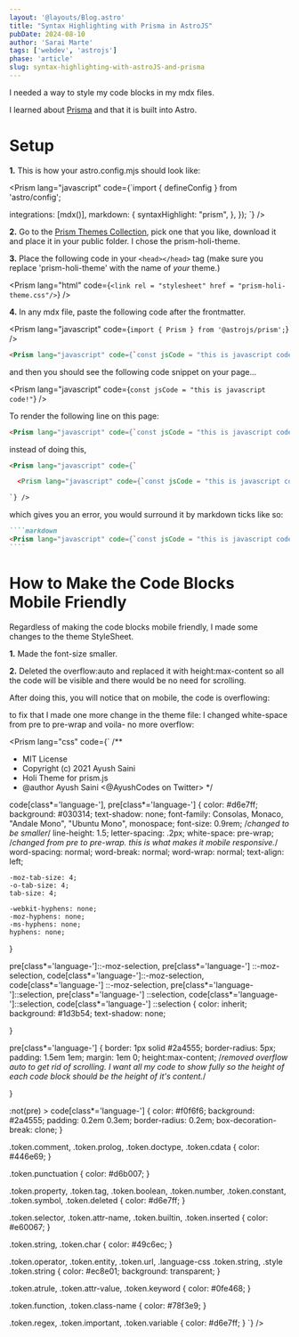 ```yaml
---
layout: '@layouts/Blog.astro'
title: "Syntax Highlighting with Prisma in AstroJS"
pubDate: 2024-08-10
author: 'Sarai Marte'
tags: ['webdev', 'astrojs']
phase: 'article'
slug: syntax-highlighting-with-astroJS-and-prisma
---
```



I needed a way to style my code blocks in my mdx files. 

I learned about <a href = "https://prismjs.com/">Prisma</a> and that it is built into Astro.

# Setup 

**1.** This is how your astro.config.mjs should look like:

<Prism lang="javascript" code={`import { defineConfig } from 'astro/config';

  integrations: [mdx()],
  markdown: {
   syntaxHighlight: "prism",
  },
});
`} />

**2.** Go to the <a href = "https://github.com/PrismJS/prism-themes/tree/master">Prism Themes Collection</a>, pick one that you like, download it and place it in your public folder. I chose the prism-holi-theme.

**3.** Place the following code in your `<head></head>` tag (make sure you replace 'prism-holi-theme' with the name of *your* theme.)

<Prism lang="html" code={`<link rel = "stylesheet" href = "prism-holi-theme.css"/>`} />

**4.** In any mdx file, paste the following code after the frontmatter.

<Prism lang="javascript" code={`import { Prism } from '@astrojs/prism';`} />

````markdown
<Prism lang="javascript" code={`const jsCode = "this is javascript code!"`} />
````

and then you should see the following code snippet on your page...

<Prism lang="javascript" code={`const jsCode = "this is javascript code!"`} />

<DropDown title = "Tip">

To render the following line on this page:

````markdown
<Prism lang="javascript" code={`const jsCode = "this is javascript code!"`} />
````

instead of doing this, 

````markdown
<Prism lang="javascript" code={`

  <Prism lang="javascript" code={`const jsCode = "this is javascript code!"`}/>

`} />
````

which gives you an error, you would surround it by markdown ticks like so: 

`````markdown
````markdown
<Prism lang="javascript" code={`const jsCode = "this is javascript code!"`} />
````
`````

</DropDown>

# How to Make the Code Blocks Mobile Friendly

Regardless of making the code blocks mobile friendly, I made some changes to the theme StyleSheet.

**1.** Made the font-size smaller.

**2.** Deleted the overflow:auto and replaced it with height:max-content so all the code will be visible and there would be no need for scrolling.  

After doing this, you will notice that on mobile, the code is overflowing: 

<Card img = {img1} alt = "overflow problem"/>

to fix that I made one more change in the theme file: I changed white-space from pre to pre-wrap and voila- no more overflow:

<Card img = {img2} alt = "overflow solution"/>

<DropDown title = "Full Theme Code">

<Prism lang="css" code={`
  /**
  * MIT License
  * Copyright (c) 2021 Ayush Saini
  * Holi Theme for prism.js
  * @author Ayush Saini <@AyushCodes on Twitter>
  */

  code[class*='language-'],
  pre[class*='language-'] {
    color: #d6e7ff;
    background: #030314;
    text-shadow: none;
    font-family: Consolas, Monaco, "Andale Mono", "Ubuntu Mono", monospace;
    font-size: 0.9rem; /*changed to be smaller*/
    line-height: 1.5;
    letter-spacing: .2px;
    white-space: pre-wrap; /*changed from pre to pre-wrap. this is what makes it mobile responsive.*/
    word-spacing: normal;
    word-break: normal;
    word-wrap: normal;
    text-align: left;

    -moz-tab-size: 4;
    -o-tab-size: 4;
    tab-size: 4;

    -webkit-hyphens: none;
    -moz-hyphens: none;
    -ms-hyphens: none;
    hyphens: none;
  }

  pre[class*='language-']::-moz-selection,
  pre[class*='language-'] ::-moz-selection,
  code[class*='language-']::-moz-selection,
  code[class*='language-'] ::-moz-selection,
  pre[class*='language-']::selection,
  pre[class*='language-'] ::selection,
  code[class*='language-']::selection,
  code[class*='language-'] ::selection {
    color: inherit;
    background: #1d3b54;
    text-shadow: none;

  }

  pre[class*='language-'] {
    border: 1px solid #2a4555;
    border-radius: 5px;
    padding: 1.5em 1em;
    margin: 1em 0;
    height:max-content; /*removed overflow auto to get rid of scrolling. I want all my code to show fully so the height of each code block should be the height of it's content.*/
    

  }

  :not(pre) > code[class*='language-'] {
    color: #f0f6f6;
    background: #2a4555;
    padding: 0.2em 0.3em;
    border-radius: 0.2em;
    box-decoration-break: clone;
  }

  .token.comment,
  .token.prolog,
  .token.doctype,
  .token.cdata {
    color: #446e69;
  }

  .token.punctuation {
    color: #d6b007;
  }

  .token.property,
  .token.tag,
  .token.boolean,
  .token.number,
  .token.constant,
  .token.symbol,
  .token.deleted {
    color: #d6e7ff;
  }

  .token.selector,
  .token.attr-name,
  .token.builtin,
  .token.inserted {
    color: #e60067;
  }

  .token.string,
  .token.char {
    color: #49c6ec;
  }

  .token.operator,
  .token.entity,
  .token.url,
  .language-css .token.string,
  .style .token.string {
    color: #ec8e01;
    background: transparent;
  }

  .token.atrule,
  .token.attr-value,
  .token.keyword {
    color: #0fe468;
  }

  .token.function,
  .token.class-name {
    color: #78f3e9;
  }

  .token.regex,
  .token.important,
  .token.variable {
    color: #d6e7ff;
  }
  `} />
</DropDown>
